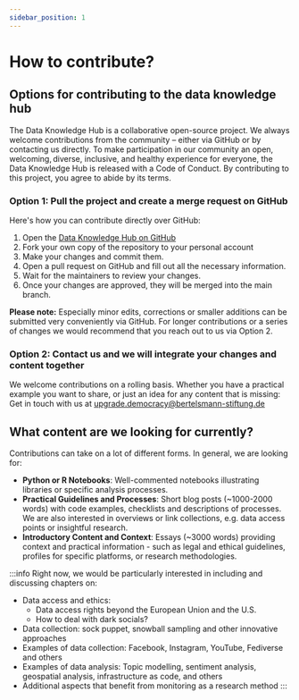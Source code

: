 ```yaml
---
sidebar_position: 1
---
```


# How to contribute?
<LastUpdatedByChip author="Clara Ruthardt" updatedOn="13.09.2024" ></LastUpdatedByChip>

## Options for contributing to the data knowledge hub

The Data Knowledge Hub is a collaborative open-source project. We always welcome contributions from the community – either via GitHub or by contacting us directly. To make participation in our community an open, welcoming, diverse, inclusive, and healthy experience for everyone, the Data Knowledge Hub is released with a Code of Conduct. By contributing to this project, you agree to abide by its terms.

### Option 1: Pull the project and create a merge request on GitHub

Here's how you can contribute directly over GitHub:

1.	Open the [Data Knowledge Hub on GitHub](https://github.com/bertelsmannstift/data-knowledge-hub)
2.	Fork your own copy of the repository to your personal account
3.	Make your changes and commit them.
4.	Open a pull request on GitHub and fill out all the necessary information. 
5.	Wait for the maintainers to review your changes.
6.	Once your changes are approved, they will be merged into the main branch.

**Please note:** Especially minor edits, corrections or smaller additions can be submitted very conveniently via GitHub. For longer contributions or a series of changes we would recommend that you reach out to us via Option 2.

### Option 2: Contact us and we will integrate your changes and content together

We welcome contributions on a rolling basis. Whether you have a practical example you want to share, or just an idea for any content that is missing: Get in touch with us at [upgrade.democracy@bertelsmann-stiftung.de](mailto:upgrade.democracy@bertelsmann-stiftung.de)

## What content are we looking for currently?

Contributions can take on a lot of different forms. In general, we are looking for:

- **Python or R Notebooks**: Well-commented notebooks illustrating libraries or specific analysis processes. 
- **Practical Guidelines and Processes**: Short blog posts (~1000-2000 words) with code examples, checklists and descriptions of processes. We are also interested in overviews or link collections, e.g. data access points or insightful research.
- **Introductory Content and Context**: Essays (~3000 words) providing context and practical information - such as legal and ethical guidelines, profiles for specific platforms, or research methodologies. 

:::info
Right now, we would be particularly interested in including and discussing chapters on:

- Data access and ethics:
  - Data access rights beyond the European Union and the U.S.
  - How to deal with dark socials?
- Data collection: sock puppet, snowball sampling and other innovative approaches
- Examples of data collection: Facebook, Instagram, YouTube, Fediverse and others
- Examples of data analysis: Topic modelling, sentiment analysis, geospatial analysis, infrastructure as code, and others
- Additional aspects that benefit from monitoring as a research method
:::